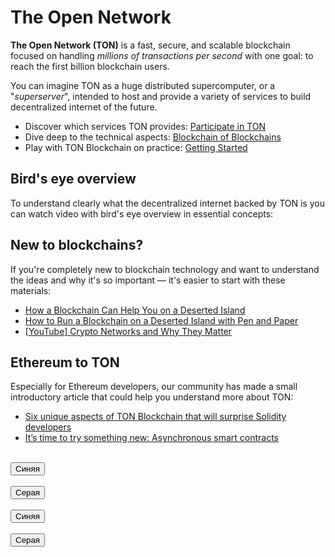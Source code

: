 
# The Open Network

__The Open Network (TON)__ is a fast, secure, and scalable blockchain focused on handling _millions of transactions per second_ with one goal: to reach the first billion blockchain users.

You can imagine TON as a huge distributed supercomputer,
or a "_superserver_", intended to host and provide a variety of services to build decentralized internet of the future.

* Discover which services TON provides: [Participate in TON](/participate/)
* Dive deep to the technical aspects: [Blockchain of Blockchains](/learn/overviews/ton-blockchain)
* Play with TON Blockchain on practice: [Getting Started](/develop/getting-started)

## Bird's eye overview

To understand clearly what the decentralized internet backed by TON is you can watch video with bird's eye overview in essential concepts:

<Player url="https://www.youtube.com/watch?v=XgzHmV_nnpY" />

## New to blockchains?

If you're completely new to blockchain technology and want to understand the ideas and why it's so important — it's easier to start with these materials:

* [How a Blockchain Can Help You on a Deserted Island](https://talkol.medium.com/why-decentralized-consensus-blockchain-is-good-for-business-5ff263468210)
* [How to Run a Blockchain on a Deserted Island with Pen and Paper](https://talkol.medium.com/how-to-run-a-blockchain-on-a-deserted-island-with-pen-and-paper-899949ec555b)
* [\[YouTube\] Crypto Networks and Why They Matter](https://youtu.be/2wxtiNgXBaU)


## Ethereum to TON

Especially for Ethereum developers, our community has made a small introductory article that could help you understand more about TON:

* [Six unique aspects of TON Blockchain that will surprise Solidity developers](https://blog.ton.org/six-unique-aspects-of-ton-blockchain-that-will-surprise-solidity-developers)
* [It’s time to try something new: Asynchronous smart contracts](https://telegra.ph/Its-time-to-try-something-new-Asynchronous-smart-contracts-03-25)

<br/>
<Button href="https://www.youtube.com/watch?v=XgzHmV_nnpY" sizeType="lg" colorType="primary" >Синяя</Button>
<br/>
<br/>
<Button href="https://www.youtube.com/watch?v=XgzHmV_nnpY" sizeType="lg" colorType="secondary" >Серая</Button>
<br/>
<br/>
<Button href="https://www.youtube.com/watch?v=XgzHmV_nnpY" sizeType="sm" colorType="primary" >Синяя</Button>
<br/>
<br/>
<Button href="https://www.youtube.com/watch?v=XgzHmV_nnpY" sizeType="sm" colorType="secondary" >Серая</Button>
